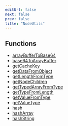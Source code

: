 ```yaml
---
editUrl: false
next: false
prev: false
title: "NodeUtils"
---
```


## Functions

- [arrayBufferToBase64](../functions/Three.WebGPU.NodeUtils.arrayBufferToBase64.html)
- [base64ToArrayBuffer](../functions/Three.WebGPU.NodeUtils.base64ToArrayBuffer.html)
- [getCacheKey](../functions/Three.WebGPU.NodeUtils.getCacheKey.html)
- [getDataFromObject](../functions/Three.WebGPU.NodeUtils.getDataFromObject.html)
- [getLengthFromType](../functions/Three.WebGPU.NodeUtils.getLengthFromType.html)
- [getNodeChildren](../functions/Three.WebGPU.NodeUtils.getNodeChildren.html)
- [getTypedArrayFromType](../functions/Three.WebGPU.NodeUtils.getTypedArrayFromType.html)
- [getTypeFromLength](../functions/Three.WebGPU.NodeUtils.getTypeFromLength.html)
- [getValueFromType](../functions/Three.WebGPU.NodeUtils.getValueFromType.html)
- [getValueType](../functions/Three.WebGPU.NodeUtils.getValueType.html)
- [hash](../functions/Three.WebGPU.NodeUtils.hash.html)
- [hashArray](../functions/Three.WebGPU.NodeUtils.hashArray.html)
- [hashString](../functions/Three.WebGPU.NodeUtils.hashString.html)
